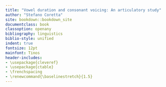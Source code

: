 ```yaml
---
title: "Vowel duration and consonant voicing: An articulatory study"
author: "Stefano Coretta"
site: bookdown::bookdown_site
documentclass: book
classoption: openany
bibliography: linguistics
biblio-style: unified
indent: true
fontsize: 12pt
mainfont: Tinos
header-includes:
- \usepackage{cleveref}
- \usepackage{ctable}
- \frenchspacing
- \renewcommand{\baselinestretch}{1.5}
---
```

